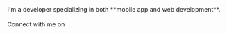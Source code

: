 
<div className='hidden lg:flex py-9 gap-12 items-center'>
  <div>
    <Intro />
    I'm a developer specializing in both **mobile app and web development**.
    <AboutMe />
  </div>
  <ProfileCard />
</div>
<div className='lg:hidden py-9 items-center'>
  <Intro />
  <Bio />
  <AboutMe />
  <br />
  <div className='flex flex-col items-center'>
    Connect with me on
    <SocialMediaList data={socialMedia} />
  </div>
</div>

<style
  jsx
  global
>{`
  .dark body {
    background: var(--dark-theme);
    background: radial-gradient(ellipse at center, var(--secondary-dark-theme) 0%, var(--bg-dark) 70%);
  }
  .light body {
    background: var(--light-theme);
    background: radial-gradient(ellipse at center, var(--secondary-light-theme) 0%, var(--bg-light) 70%);
  }
`}</style>
